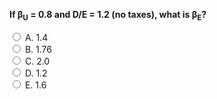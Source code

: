 ::: {.question-block}

<form onsubmit="event.preventDefault(); checkAnswer('module7_mcq_q43')" data-correct-answer="B">
<strong style="display: block;">If β<sub>U</sub> = 0.8 and D/E = 1.2 (no taxes), what is β<sub>E</sub>?</strong>

<label><input type="radio" name="module7_mcq_q43" value="A"> A. 1.4</label><br>
<label><input type="radio" name="module7_mcq_q43" value="B"> B. 1.76</label><br>
<label><input type="radio" name="module7_mcq_q43" value="C"> C. 2.0</label><br>
<label><input type="radio" name="module7_mcq_q43" value="D"> D. 1.2</label><br>
<label><input type="radio" name="module7_mcq_q43" value="E"> E. 1.6</label><br>
</form>

<div id="feedback-module7_mcq_q43" class="feedback" data-status="" style="display:none;">
✅ Correct: B. $\beta_E = 0.8(1 + 1.2) = 1.76$
</div>

:::
